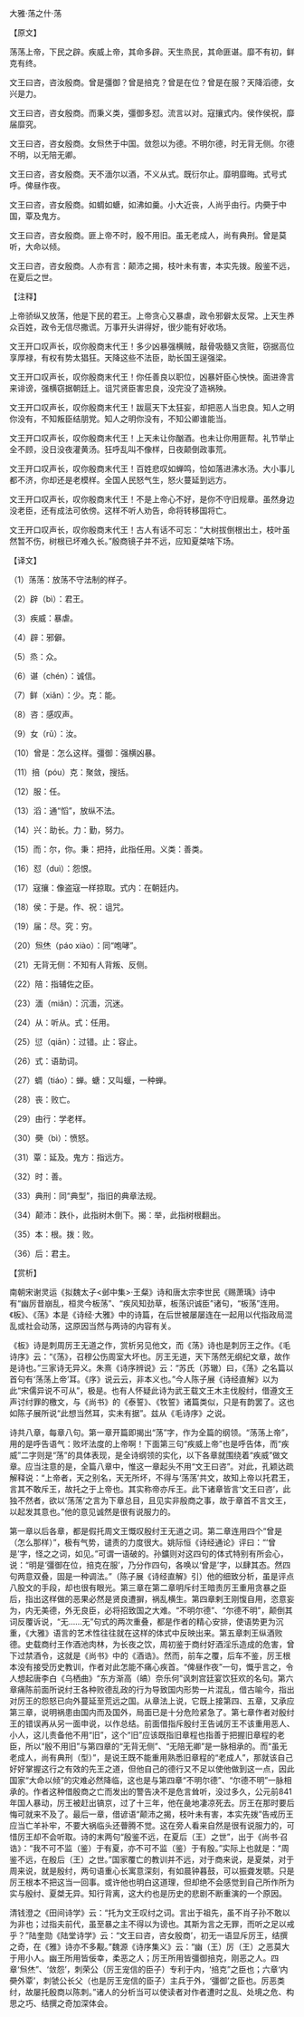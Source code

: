 

大雅·荡之什·荡

【原文】

荡荡上帝，下民之辟。疾威上帝，其命多辟。天生烝民，其命匪谌。靡不有初，鲜克有终。

文王曰咨，咨汝殷商。曾是彊御？曾是掊克？曾是在位？曾是在服？天降滔德，女兴是力。

文王曰咨，咨女殷商。而秉义类，彊御多怼。流言以对。寇攘式内。侯作侯祝，靡届靡究。

文王曰咨，咨女殷商。女炰烋于中国。敛怨以为德。不明尔德，时无背无侧。尔德不明，以无陪无卿。

文王曰咨，咨女殷商。天不湎尔以酒，不义从式。既衍尔止。靡明靡晦。式号式呼。俾昼作夜。

文王曰咨，咨女殷商。如蜩如螗，如沸如羹。小大近丧，人尚乎由行。内奰于中国，覃及鬼方。

文王曰咨，咨女殷商。匪上帝不时，殷不用旧。虽无老成人，尚有典刑。曾是莫听，大命以倾。

文王曰咨，咨女殷商。人亦有言：颠沛之揭，枝叶未有害，本实先拨。殷鉴不远，在夏后之世。

【注释】

上帝骄纵又放荡，他是下民的君王。上帝贪心又暴虐，政令邪僻太反常。上天生养众百姓，政令无信尽撒谎。万事开头讲得好，很少能有好收场。

文王开口叹声长，叹你殷商末代王！多少凶暴强横贼，敲骨吸髓又贪赃，窃据高位享厚禄，有权有势太猖狂。天降这些不法臣，助长国王逞强梁。

文王开口叹声长，叹你殷商末代王！你任善良以职位，凶暴奸臣心怏怏。面进谗言来诽谤，强横窃据朝廷上。诅咒贤臣害忠良，没完没了造祸殃。

文王开口叹声长，叹你殷商末代王！跋扈天下太狂妄，却把恶人当忠良。知人之明你没有，不知叛臣结朋党。知人之明你没有，不知公卿谁能当。

文王开口叹声长，叹你殷商末代王！上天未让你酗酒。也未让你用匪帮。礼节举止全不顾，没日没夜灌黄汤。狂呼乱叫不像样，日夜颠倒政事荒。

文王开口叹声长，叹你殷商末代王！百姓悲叹如蝉鸣，恰如落进沸水汤。大小事儿都不济，你却还是老模样。全国人民怒气生，怒火蔓延到远方。

文王开口叹声长，叹你殷商末代王！不是上帝心不好，是你不守旧规章。虽然身边没老臣，还有成法可依傍。这样不听人劝告，命将转移国将亡。

文王开口叹声长，叹你殷商末代王！古人有话不可忘：“大树拔倒根出土，枝叶虽然暂不伤，树根已坏难久长。”殷商镜子并不远，应知夏桀啥下场。

【译文】

（1）荡荡：放荡不守法制的样子。

（2）辟（bì）：君王。

（3）疾威：暴虐。

（4）辟：邪僻。

（5）烝：众。

（6）谌（chén）：诚信。

（7）鲜（xiǎn）：少。克：能。

（8）咨：感叹声。

（9）女（rǔ）：汝。

（10）曾是：怎么这样。彊御：强横凶暴。

（11）掊（póu）克：聚敛，搜括。

（12）服：任。

（13）滔：通“慆”，放纵不法。

（14）兴：助长。力：勤，努力。

（15）而：尔，你。秉：把持，此指任用。义类：善类。

（16）怼（duì）：怨恨。

（17）寇攘：像盗寇一样掠取。式内：在朝廷内。

（18）侯：于是。作、祝：诅咒。

（19）届：尽。究：穷。

（20）炰烋（páo xiào）：同“咆哮”。

（21）无背无侧：不知有人背叛、反侧。

（22）陪：指辅佐之臣。

（23）湎（miǎn）：沉湎，沉迷。

（24）从：听从。式：任用。

（25）愆（qiān）：过错。止：容止。

（26）式：语助词。

（27）蜩（tiáo）：蝉。螗：又叫蝘，一种蝉。

（28）丧：败亡。

（29）由行：学老样。

（30）奰（bì）：愤怒。

（31）覃：延及。鬼方：指远方。

（32）时：善。

（33）典刑：同“典型”，指旧的典章法规。

（34）颠沛：跌仆，此指树木倒下。揭：举，此指树根翻出。

（35）本：根。拨：败。

（36）后：君主。

【赏析】

南朝宋谢灵运《拟魏太子<邺中集>·王粲》诗和唐太宗李世民《赐萧瑀》诗中有“幽厉昔崩乱，桓灵今板荡”、“疾风知劲草，板荡识诚臣”诸句，“板荡”连用。《板》、《荡》本是《诗经·大雅》中的诗篇，在后世被屡屡连在一起用以代指政局混乱或社会动荡，这原因当然与两诗的内容有关。

《板》诗是刺周厉王无道之作，赏析另见他文，而《荡》诗也是刺厉王之作。《毛诗序》云：“《荡》，召穆公伤周室大坏也。厉王无道，天下荡然无纲纪文章，故作是诗也。”三家诗无异义。朱熹《诗序辨说》云：“苏氏（苏辙）曰，《荡》之名篇以首句有‘荡荡上帝’耳。《序》说云云，非本义也。”今人陈子展《诗经直解》以为此“宋儒异说不可从”，极是。也有人怀疑此诗为武王载文王木主伐殷纣，借遵文王声讨纣罪的檄文，与《尚书》的《泰誓》、《牧誓》诸篇类似，只是有韵罢了。这也如陈子展所说“此想当然耳，实未有据”。兹从《毛诗序》之说。

诗共八章，每章八句。第一章开篇即揭出“荡”字，作为全篇的纲领。“荡荡上帝”，用的是呼告语气：败坏法度的上帝啊！下面第三句“疾威上帝”也是呼告体，而“疾威”二字则是“荡”的具体表现，是全诗纲领的实化，以下各章就围绕着“疾威”做文章。应当注意的是，全篇八章中，惟这一章起头不用“文王曰咨”。对此，孔颖达疏解释说：“上帝者，天之别名，天无所坏，不得与‘荡荡’共文，故知上帝以托君王，言其不敢斥王，故托之于上帝也。其实称帝亦斥王。此下诸章皆言‘文王曰咨’，此独不然者，欲以‘荡荡’之言为下章总目，且见实非殷商之事，故于章首不言文王，以起发其意也。”他的意见诚然是很有说服力的。

第一章以后各章，都是假托周文王慨叹殷纣王无道之词。第二章连用四个“曾是（怎么那样）”，极有气势，谴责的力度很大。姚际恒《诗经通论》评曰：“‘曾是’字，怪之之词，如见。”可谓一语破的。孙鑛则对这四句的体式特别有所会心，说：“明是‘彊御在位，掊克在服’，乃分作四句，各唤以‘曾是’字，以肆其态。然四句两意双叠，固是一种调法。”（陈子展《诗经直解》引）他的细致分析，虽是评点八股文的手段，却也很有眼光。第三章在第二章明斥纣王暗责厉王重用贪暴之臣后，指出这样做的恶果必然是贤良遭摒，祸乱横生。第四章剌王刚愎自用，恣意妄为，内无美德，外无良臣，必将招致国之大难。“不明尔德”、“尔德不明”，颠倒其词反覆诉说，“无……无”句式的两次重叠，都是作者的精心安排，使语势更为沉重，《大雅》语言的艺术性往往就在这样的体式中反映出来。第五章刺王纵酒败德。史载商纣王作酒池肉林，为长夜之饮，周初鉴于商纣好酒淫乐造成的危害，曾下过禁酒令，这就是《尚书》中的《酒诰》。然而，前车之覆，后车不鉴，厉王根本没有接受历史教训，作者对此怎能不痛心疾首。“俾昼作夜”一句，慨乎言之，令人想起唐李白《乌栖曲》“东方渐高（皜）奈乐何”讽刺宫廷宴饮狂欢的名句。第六章痛陈前面所说纣王各种败德乱政的行为导致国内形势一片混乱，借古喻今，指出对厉王的怨怒已向外蔓延至荒远之国。从章法上说，它既上接第四、五章，又承应第三章，说明祸患由国内而及国外，局面已是十分危险紧急了。第七章作者对殷纣王的错误再从另一面申说，以作总结。前面借指斥殷纣王告诫厉王不该重用恶人、小人，这儿责备他不用“旧”，这个“旧”应该既指旧章程也指善于把握旧章程的老臣，所以“殷不用旧”与第四章的“无背无侧”、“无陪无卿”是一脉相承的。而“虽无老成人，尚有典刑（型）”，是说王既不能重用熟悉旧章程的“老成人”，那就该自己好好掌握这行之有效的先王之道，但他自己的德行又不足以使他做到这一点，因此国家“大命以倾”的灾难必然降临，这也是与第四章“不明尔德”、“尔德不明”一脉相承的。作者这种借殷商之亡而发出的警告决不是危言耸听，没过多久，公元前841年国人暴动，厉王被赶出镐京，过了十三年，他在彘地凄凉死去。厉王在那时要后悔可就来不及了。最后一章，借谚语“颠沛之揭，枝叶未有害，本实先拨”告戒历王应当亡羊补牢，不要大祸临头还瞢腾不觉。这在旁人看来自然是很有说服力的，可惜厉王却不会听取。诗的末两句“殷鉴不远，在夏后（王）之世”，出于《尚书·召诰》：“我不可不监（鉴）于有夏，亦不可不监（鉴）于有殷。”实际上也就是：“周鉴不远，在殷后（王）之世。”国家覆亡的教训并不远，对于商来说，是夏桀，对于周来说，就是殷纣，两句语重心长寓意深刻，有如晨钟暮鼓，可以振聋发聩。只是厉王根本不把这当一回事。或许他也明白这道理，但却绝不会感觉到自己所作所为实与殷纣、夏桀无异。知行背离，这大约也是历史的悲剧不断重演的一个原因。

清钱澄之《田间诗学》云：“托为文王叹纣之词。言出于祖先，虽不肖子孙不敢以为非也；过指夫前代，虽至暴之主不得以为谤也。其斯为言之无罪，而听之足以戒乎？”陆奎勋《陆堂诗学》云：“文王曰咨，咨女殷商’，初无一语显斥厉王，结撰之奇，在《雅》诗亦不多觏。”魏源《诗序集义》云：“幽（王）厉（王）之恶莫大于用小人。幽王所用皆佞幸，柔恶之人；厉王所用皆彊御掊克，刚恶之人。四章‘炰烋”、‘敛怨’，刺荣公（厉王宠信的臣子）专利于内，‘掊克”之臣也；六章‘内奰外覃’，刺虢公长父（也是厉王宠信的臣子）主兵于外，‘彊御’之臣也。厉恶类纣，故屡托殷商以陈刺。”诸人的分析当可以使读者对作者遭时之乱、处境之危、构思之巧、结撰之奇加深体会。

